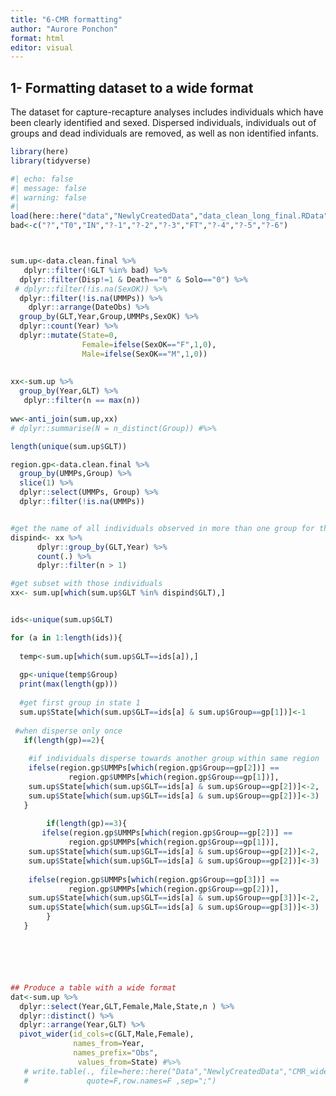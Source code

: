 ```yaml
---
title: "6-CMR formatting"
author: "Aurore Ponchon"
format: html
editor: visual
---
```


## 1- Formatting dataset to a wide format

The dataset for capture-recapture analyses includes individuals which have been clearly identified and sexed. Dispersed individuals, individuals out of groups and dead individuals are removed, as well as non identified infants.

```r

library(here)
library(tidyverse)

#| echo: false
#| message: false
#| warning: false
#| 
load(here::here("data","NewlyCreatedData","data_clean_long_final.RData"))
bad<-c("?","T0","IN","?-1","?-2","?-3","FT","?-4","?-5","?-6")



sum.up<-data.clean.final %>% 
   dplyr::filter(!GLT %in% bad) %>% 
  dplyr::filter(Disp!=1 & Death=="0" & Solo=="0") %>% 
 # dplyr::filter(!is.na(SexOK)) %>% 
  dplyr::filter(!is.na(UMMPs)) %>% 
    dplyr::arrange(DateObs) %>% 
  group_by(GLT,Year,Group,UMMPs,SexOK) %>% 
  dplyr::count(Year) %>% 
  dplyr::mutate(State=0,
                Female=ifelse(SexOK=="F",1,0),
                Male=ifelse(SexOK=="M",1,0)) 
 
  
xx<-sum.up %>% 
  group_by(Year,GLT) %>% 
   dplyr::filter(n == max(n))
  
ww<-anti_join(sum.up,xx)
# dplyr::summarise(N = n_distinct(Group)) #%>% 

length(unique(sum.up$GLT))

region.gp<-data.clean.final %>% 
  group_by(UMMPs,Group) %>% 
  slice(1) %>% 
  dplyr::select(UMMPs, Group) %>% 
  dplyr::filter(!is.na(UMMPs))


#get the name of all individuals observed in more than one group for the same year
dispind<- xx %>%
      dplyr::group_by(GLT,Year) %>%
      count(.) %>% 
      dplyr::filter(n > 1)

#get subset with those individuals
xx<- sum.up[which(sum.up$GLT %in% dispind$GLT),] 


ids<-unique(sum.up$GLT)

for (a in 1:length(ids)){
  
  temp<-sum.up[which(sum.up$GLT==ids[a]),]
  
  gp<-unique(temp$Group)
  print(max(length(gp)))
  
  #get first group in state 1
  sum.up$State[which(sum.up$GLT==ids[a] & sum.up$Group==gp[1])]<-1
  
 #when disperse only once
   if(length(gp)==2){
    
    #if individuals disperse towards another group within same region
    ifelse(region.gp$UMMPs[which(region.gp$Group==gp[2])] ==
             region.gp$UMMPs[which(region.gp$Group==gp[1])],
    sum.up$State[which(sum.up$GLT==ids[a] & sum.up$Group==gp[2])]<-2,
    sum.up$State[which(sum.up$GLT==ids[a] & sum.up$Group==gp[2])]<-3)
   }
  
        if(length(gp)==3){
       ifelse(region.gp$UMMPs[which(region.gp$Group==gp[2])] ==
             region.gp$UMMPs[which(region.gp$Group==gp[1])],
    sum.up$State[which(sum.up$GLT==ids[a] & sum.up$Group==gp[2])]<-2,
    sum.up$State[which(sum.up$GLT==ids[a] & sum.up$Group==gp[2])]<-3)
  
    ifelse(region.gp$UMMPs[which(region.gp$Group==gp[3])] ==
             region.gp$UMMPs[which(region.gp$Group==gp[2])],
    sum.up$State[which(sum.up$GLT==ids[a] & sum.up$Group==gp[3])]<-2,
    sum.up$State[which(sum.up$GLT==ids[a] & sum.up$Group==gp[3])]<-3)
        }
   }






## Produce a table with a wide format
dat<-sum.up %>% 
  dplyr::select(Year,GLT,Female,Male,State,n ) %>% 
  dplyr::distinct() %>% 
  dplyr::arrange(Year,GLT) %>% 
  pivot_wider(id_cols=c(GLT,Male,Female),
              names_from=Year,
              names_prefix="Obs",
               values_from=State) #%>% 
   # write.table(., file=here::here("Data","NewlyCreatedData","CMR_wide_3states.csv"),
   #             quote=F,row.names=F ,sep=";")
```
